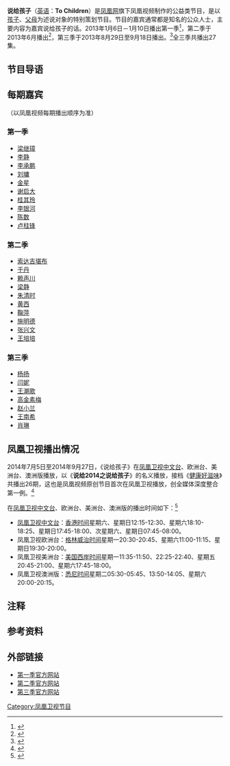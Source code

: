  <!--不是凤凰卫视首播节目，不使用{{In-progress_tvshow|{{PAGENAME}}}}-->
{{电视节目信息框
| 名称      = 说给孩子<br><small>说给2014之说给孩子</small>
| 英文名称  = To Children
| 图片      = [[File:Shuogeihaizi.JPG|300px]]
| 图说      = 凤凰卫视版本片头
| 类型      =公益类
| 原创      = 凤凰视频
| 总导演    = [[刘阳|刘阳]]
| 导演      = [[赵勃|赵勃]]
| 助理导演  =[[李青蓝|李青蓝]] 
| 国家      = {{CHNML}}
| 语言      = 以[[普通话|普通话]]为主
| 字幕      = [[简体中文|简体中文]]（凤凰视频版本）<br>[[繁体中文|繁体中文]]（凤凰卫视版本）
|标语 ＝ 说给孩子的话，比整个世界的分量都重。
| 季数      = 3
| 集数      = 27
| 每集长度  = 约15分钟
| 片尾曲    = 《Baby Song》
| 作曲2     = [[Yoyo_Sham|Yoyo Sham]]
| 作词2     = Yoyo Sham
| 演唱2     = [[陈奕迅|陈奕迅]]
| 制作年份  = 2013年
| 制片人    = 赵勃
| 出品人    = [[刘爽|刘爽]]
| 监制      = [[李鸣|李鸣]]、[[刘阳|刘阳]]
| 制作公司  = 凤凰视频
| 电视网    = 凤凰视频
| 播出国家  = {{CHNML}}
| 开始      = 2013年1月6日
| 结束      = 2013年9月18日
| 电视网1   = [[凤凰卫视|凤凰卫视]][[凤凰卫视中文台|中文台]]、欧洲台、美洲台、澳洲版<ref group="注">除中文台外，其余频道为当地机构代播（不是在香港总部发射播出）。</ref>
| 图像制式1 = [[SDTV|SDTV]]、[[HDTV|HDTV]]（高标清同步广播）
| 声音制式1 = [[立体声|立体声]]
| 播出国家1 = {{HK}}
| 集数1     = 26
| 开始1     = 2014年7月5日
| 结束1     = 2014年9月27日
| 前作      = 《[[健康好滋味|健康好滋味]]》
| 官方网站  = [http://v.ifeng.com/program/special/shuogeihaizi/ 第一季官方网站]<br>[http://v.ifeng.com/program/special/shuogeihaizi/season2/ 第二季官方网站]<br>[http://v.ifeng.com/program/special/shuogeihaiziseason3/ 第三季]
}}
'''说给孩子'''（[[英语|英语]]：'''To Children'''）是[[凤凰网|凤凰网]]旗下凤凰视频制作的公益类节目，是以[[孩子|孩子]]、[[父母|父母]]为述说对象的特别策划节目。节目的嘉宾通常都是知名的公众人士，主要内容为嘉宾说给孩子的话。2013年1月6日－1月10日播出第一季<ref>{{Cite web |url=http://v.ifeng.com/vlist/orig/sghz/all/0/1/detail.shtml |title=第一季介绍 |accessdate=2014-07-13 |archive-date=2014-07-14 |archive-url=https://web.archive.org/web/20140714193152/http://v.ifeng.com/vlist/orig/sghz/all/0/1/detail.shtml |dead-url=no }}</ref>，第二季于2013年6月播出<ref>{{Cite web |url=http://v.ifeng.com/vlist/orig/sghzdej/all/0/1/detail.shtml |title=第二季简介 |accessdate=2014-07-13 |archive-date=2014-07-14 |archive-url=https://web.archive.org/web/20140714125842/http://v.ifeng.com/vlist/orig/sghzdej/all/0/1/detail.shtml |dead-url=no }}</ref>，第三季于2013年8月29日至9月18日播出。<ref>{{Cite web |url=http://v.ifeng.com/vlist/orig/sghzdsj/all/0/1/detail.shtml |title=第三季简介 |accessdate=2014-07-13 |archive-date=2014-07-14 |archive-url=https://web.archive.org/web/20140714141006/http://v.ifeng.com/vlist/orig/sghzdsj/all/0/1/detail.shtml |dead-url=no }}</ref>全三季共播出27集。

==节目导语==
{{cquote|我们说过许多话，却经常不敢审视真假。说给孩子，需要真话。因为，一句真话能比整个世界的分量还重。唯有唤醒真实，我们才能拥有未来。}}

==每期嘉宾==
（以凤凰视频每期播出顺序为准）
===第一季===
*[[梁继璋|梁继璋]]
*[[李静|李静]]
*[[李承鹏|李承鹏]]
*[[刘墉_(作家)|刘墉]]
*[[金星_(舞者)|金星]]
*[[谢启大|谢启大]]
*[[桂其玲|桂其玲]]
*[[李銀河_(社會學家)|李银河]]
*[[陈数|陈数]]
*[[卢柱锋|卢柱锋]]

===第二季===
*[[索达吉堪布|索达吉堪布]]
*[[于丹|于丹]]
*[[赖声川|赖声川]]
*[[梁静_(演员)|梁静]]
*[[朱清时|朱清时]]
*[[黄西|黄西]]
*[[鞠萍|鞠萍]]
*[[施明德|施明德]]
*[[张兴文|张兴文]]
*[[王培培|王培培]]
===第三季===
*[[杨扬|杨扬]]
*[[闫妮|闫妮]]
*[[王潮歌|王潮歌]]
*[[高金素梅|高金素梅]]
*[[赵小兰|赵小兰]]
*[[王南希|王南希]]
*[[肖琳|肖琳]]

==凤凰卫视播出情况==
2014年7月5日至2014年9月27日，《说给孩子》在[[凤凰卫视|凤凰卫视]][[凤凰卫视中文台|中文台]]、欧洲台、美洲台、澳洲版播放，以《'''说给2014之说给孩子'''》的名义播放，接档《[[健康好滋味|健康好滋味]]》共播出26期，这也是凤凰视频原创节目首次在凤凰卫视播放，创全媒体深度整合第一例。<ref>{{Cite web |url=http://mp.weixin.qq.com/s?__biz=MjM5OTAxNTMyMA==&mid=200523147&idx=4&sn=098309cf101df33cf89af33f84cd0302&key=47e44c9144a8c833bf1ce9907a050baa627663b10b3517bf93b6fa6f12bfbc7544689a1d985fa1b83086c9e9a10f2776&ascene=14&uin=NjQ3MTA0Njgy&pass_ticket=2msYzpqKguUaJcFtTxjsWJimFKYXVKU86cxF7U6dVOURDiy0m3%2BF%2BJYAAuM%2FKWz6 |title=凤凰视频《斗味》《说给孩子》今日登陆凤凰卫视 创全媒体深度整合第一例 |accessdate=2014-07-13 |archive-date=2014-07-14 |archive-url=https://web.archive.org/web/20140714152158/http://mp.weixin.qq.com/s?__biz=MjM5OTAxNTMyMA==&mid=200523147&idx=4&sn=098309cf101df33cf89af33f84cd0302&key=47e44c9144a8c833bf1ce9907a050baa627663b10b3517bf93b6fa6f12bfbc7544689a1d985fa1b83086c9e9a10f2776&ascene=14&uin=NjQ3MTA0Njgy&pass_ticket=2msYzpqKguUaJcFtTxjsWJimFKYXVKU86cxF7U6dVOURDiy0m3+F+JYAAuM%2FKWz6 |dead-url=no }}</ref>

在[[凤凰卫视|凤凰卫视]][[凤凰卫视中文台|中文台]]、欧洲台、美洲台、澳洲版的播出时间如下：<ref>{{Cite web |url=http://phtv.ifeng.com/epg/ |title=节目单 |accessdate=2014-07-13 |archive-date=2013-07-14 |archive-url=https://web.archive.org/web/20130714052031/http://phtv.ifeng.com/epg/ |dead-url=yes }}</ref>
*[[凤凰卫视中文台|凤凰卫视中文台]]：[[香港时间|香港时间]]星期六、星期日12:15-12:30、星期六18:10-18:25、星期日17:45-18:00、次星期六、星期日07:45-08:00。
*凤凰卫视欧洲台：[[格林威治时间|格林威治时间]]星期一20:30-20:45、星期六11:00-11:15、星期日19:30-20:00。
*凤凰卫视美洲台：[[美国西岸时间|美国西岸时间]]星期一11:35-11:50、22:25-22:40、星期五20:45-21:00、星期六17:45-18:00。
*凤凰卫视澳洲版：[[悉尼时间|悉尼时间]]星期二05:30-05:45、13:50-14:05、星期六20:00-20:15。

==注释==
{{reflist|group="注"}}

==参考资料==
{{reflist}}

==外部链接==
*[http://v.ifeng.com/program/special/shuogeihaizi/ 第一季官方网站]{{Wayback|url=http://v.ifeng.com/program/special/shuogeihaizi/ |date=20140704180404 }}
*[http://v.ifeng.com/program/special/shuogeihaizi/season2/ 第二季官方网站]{{Wayback|url=http://v.ifeng.com/program/special/shuogeihaizi/season2/ |date=20140714204426 }}
*[http://v.ifeng.com/program/special/shuogeihaiziseason3/ 第三季官方网站]{{Wayback|url=http://v.ifeng.com/program/special/shuogeihaiziseason3/ |date=20140711103627 }}

{{電視節目的變遷
|電視台={{flagicon|HK}}[[凤凰卫视中文台|凤凰卫视中文台]]
|播放檔次=星期六、星期日12:15-12:30首播
|節目名稱=说给2014之说给孩子<br />2014年7月5日－2014年9月27日
|上一節目=[[健康好滋味|健康好滋味]]<br />（2014年1月4日－2014年6月29日）
|下一節目=待定
}}
[[Category:凤凰卫视节目|Category:凤凰卫视节目]]